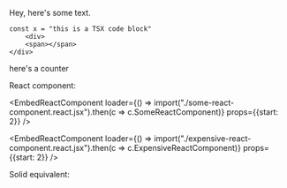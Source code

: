 
Hey, here's some text.


```tsx {1-2, 3}
const x = "this is a TSX code block"
	<div>
	<span></span>
</div>
```
here's a counter <Counter/>


React component: 

<EmbedReactComponent loader={() => import("./some-react-component.react.jsx").then(c => c.SomeReactComponent)} props={{start: 2}} />

<EmbedReactComponent loader={() => import("./expensive-react-component.react.jsx").then(c => c.ExpensiveReactComponent)} props={{start: 2}} />

Solid equivalent:

<LessExpensiveSolidComponent/>
